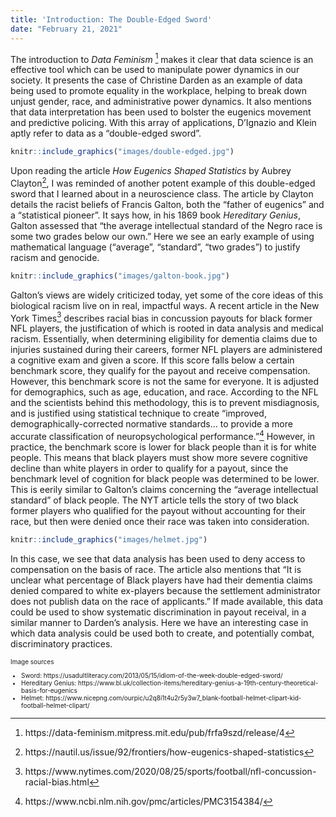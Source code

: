 ```yaml
---
title: 'Introduction: The Double-Edged Sword'
date: "February 21, 2021"
---
```


The introduction to *Data Feminism* ^[https://data-feminism.mitpress.mit.edu/pub/frfa9szd/release/4] makes it clear that data science is an effective tool which can be used to manipulate power dynamics in our society. It presents the case of Christine Darden as an example of data being used to promote equality in the workplace, helping to break down unjust gender, race, and administrative power dynamics. It also mentions that data interpretation has been used to bolster the eugenics movement and predictive policing. With this array of applications, D'Ignazio and Klein aptly refer to data as a “double-edged sword”. 

```r
knitr::include_graphics("images/double-edged.jpg")
```

Upon reading the article *How Eugenics Shaped Statistics* by Aubrey Clayton^[https://nautil.us/issue/92/frontiers/how-eugenics-shaped-statistics], I was reminded of another potent example of this double-edged sword that I learned about in a neuroscience class. The article by Clayton details the racist beliefs of Francis Galton, both the “father of eugenics” and a “statistical pioneer”. It says how, in his 1869 book *Hereditary Genius*, Galton assessed that “the average intellectual standard of the Negro race is some two grades below our own.” Here we see an early example of using mathematical language (“average”, “standard”, “two grades”) to justify racism and genocide. 

```r
knitr::include_graphics("images/galton-book.jpg")
```

Galton’s views are widely criticized today, yet some of the core ideas of this biological racism live on in real, impactful ways. A recent article in the New York Times^[https://www.nytimes.com/2020/08/25/sports/football/nfl-concussion-racial-bias.html] describes racial bias in concussion payouts for black former NFL players, the justification of which is rooted in data analysis and medical racism. Essentially, when determining eligibility for dementia claims due to injuries sustained during their careers, former NFL players are administered a cognitive exam and given a score. If this score falls below a certain benchmark score, they qualify for the payout and receive compensation. However, this benchmark score is not the same for everyone. It is adjusted for demographics, such as age, education, and race. According to the NFL and the scientists behind this methodology, this is to prevent misdiagnosis, and is justified using statistical technique to create “improved, demographically-corrected normative standards… to provide a more accurate classification of neuropsychological performance.”^[https://www.ncbi.nlm.nih.gov/pmc/articles/PMC3154384/] However, in practice, the benchmark score is lower for black people than it is for white people. This means that black players must show more severe cognitive decline than white players in order to qualify for a payout, since the benchmark level of cognition for black people was determined to be lower. This is eerily similar to Galton’s claims concerning the “average intellectual standard” of black people. The NYT article tells the story of two black former players who qualified for the payout without accounting for their race, but then were denied once their race was taken into consideration. 

```r
knitr::include_graphics("images/helmet.jpg")
```

In this case, we see that data analysis has been used to deny access to compensation on the basis of race. The article also mentions that “It is unclear what percentage of Black players have had their dementia claims denied compared to white ex-players because the settlement administrator does not publish data on the race of applicants.” If made available, this data could be used to show systematic discrimination in payout receival, in a similar manner to Darden’s analysis. Here we have an interesting case in which data analysis could be used both to create, and potentially combat, discriminatory practices. 

<font size = "1">

Image sources

* Sword: https://usadultliteracy.com/2013/05/15/idiom-of-the-week-double-edged-sword/
* Hereditary Genius: https://www.bl.uk/collection-items/hereditary-genius-a-19th-century-theoretical-basis-for-eugenics
* Helmet: https://www.nicepng.com/ourpic/u2q8i1t4u2r5y3w7_blank-football-helmet-clipart-kid-football-helmet-clipart/

</font>

